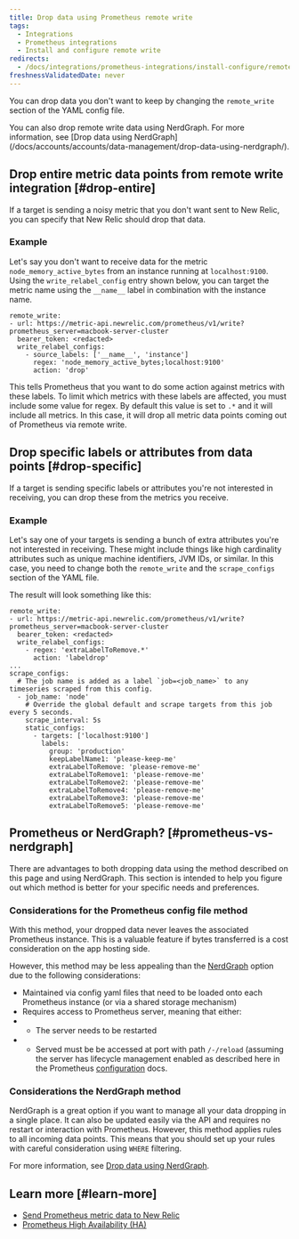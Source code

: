 ```yaml
---
title: Drop data using Prometheus remote write 
tags:
  - Integrations
  - Prometheus integrations
  - Install and configure remote write
redirects:
  - /docs/integrations/prometheus-integrations/install-configure/remote-write-drop-data
freshnessValidatedDate: never
---
```


You can drop data you don't want to keep by changing the `remote_write` section of the YAML config file.

<Callout variant="tip">
  You can also drop remote write data using NerdGraph. For more information, see [Drop data using NerdGraph](/docs/accounts/accounts/data-management/drop-data-using-nerdgraph/).
</Callout>

## Drop entire metric data points from remote write integration [#drop-entire]

If a target is sending a noisy metric that you don't want sent to New Relic, you can specify that New Relic should drop that data.

### Example

Let's say you don't want to receive data for the metric `node_memory_active_bytes` from an instance running at `localhost:9100`. Using the `write_relabel_config` entry shown below, you can target the metric name using the `__name__` label in combination with the instance name.

```
remote_write:
- url: https://metric-api.newrelic.com/prometheus/v1/write?prometheus_server=macbook-server-cluster
  bearer_token: <redacted>
  write_relabel_configs:
    - source_labels: ['__name__', 'instance']
      regex: 'node_memory_active_bytes;localhost:9100'
      action: 'drop'
```

This tells Prometheus that you want to do some action against metrics with these labels. To limit which metrics with these labels are affected, you must include some value for regex. By default this value is set to `.*` and it will include all metrics. In this case, it will drop all metric data points coming out of Prometheus via remote write.

## Drop specific labels or attributes from data points  [#drop-specific]

If a target is sending specific labels or attributes you're not interested in receiving, you can drop these from the metrics you receive.

### Example

Let's say one of your targets is sending a bunch of extra attributes you're not interested in receiving. These might include things like high cardinality attributes such as unique machine identifiers, JVM IDs, or similar. In this case, you need to change both the `remote_write` and the `scrape_configs` section of the YAML file.

The result will look something like this:

```
remote_write:
- url: https://metric-api.newrelic.com/prometheus/v1/write?prometheus_server=macbook-server-cluster
  bearer_token: <redacted>
  write_relabel_configs:
    - regex: 'extraLabelToRemove.*'
      action: 'labeldrop'
...
scrape_configs:
  # The job name is added as a label `job=<job_name>` to any timeseries scraped from this config.
  - job_name: 'node'
    # Override the global default and scrape targets from this job every 5 seconds.
    scrape_interval: 5s
    static_configs:
      - targets: ['localhost:9100']
        labels:
          group: 'production'
          keepLabelName1: 'please-keep-me'
          extraLabelToRemove: 'please-remove-me'
          extraLabelToRemove1: 'please-remove-me'
          extraLabelToRemove2: 'please-remove-me'
          extraLabelToRemove4: 'please-remove-me'
          extraLabelToRemove3: 'please-remove-me'
          extraLabelToRemove5: 'please-remove-me'
```

## Prometheus or NerdGraph? [#prometheus-vs-nerdgraph]

There are advantages to both dropping data using the method described on this page and using NerdGraph. This section is intended to help you figure out which method is better for your specific needs and preferences.

### Considerations for the Prometheus config file method

With this method, your dropped data never leaves the associated Prometheus instance. This is a valuable feature if bytes transferred is a cost consideration on the app hosting side.

However, this method may be less appealing than the [NerdGraph](/docs/accounts/accounts/data-management/drop-data-using-nerdgraph/) option due to the following considerations:

* Maintained via config yaml files that need to be loaded onto each Prometheus instance (or via a shared storage mechanism)
* Requires access to Prometheus server, meaning that either:
* * The server needs to be restarted
* * Served must be be accessed at port with path `/-/reload` (assuming the server has lifecycle management enabled as described here in the Prometheus [configuration](https://prometheus.io/docs/prometheus/latest/configuration/configuration/#configuration) docs.

### Considerations the NerdGraph method

NerdGraph is a great option if you want to manage all your data dropping in a single place. It can also be updated easily via the API and requires no restart or interaction with Prometheus. However, this method applies rules to all incoming data points. This means that you should set up your rules with careful consideration using `WHERE` filtering.

For more information, see [Drop data using NerdGraph](/docs/accounts/accounts/data-management/drop-data-using-nerdgraph/).

## Learn more [#learn-more]

* [Send Prometheus metric data to New Relic](/docs/integrations/prometheus-integrations/get-started/send-prometheus-metric-data-new-relic/)
* [Prometheus High Availability (HA)](/docs/integrations/prometheus-integrations/install-configure/prometheus-high-availability-ha/)
